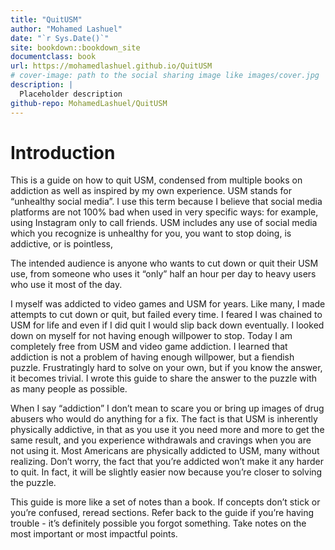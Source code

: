 ```yaml
--- 
title: "QuitUSM"
author: "Mohamed Lashuel"
date: "`r Sys.Date()`"
site: bookdown::bookdown_site
documentclass: book
url: https://mohamedlashuel.github.io/QuitUSM
# cover-image: path to the social sharing image like images/cover.jpg
description: |
  Placeholder description
github-repo: MohamedLashuel/QuitUSM
---
```


# Introduction

This is a guide on how to quit USM, condensed from multiple books on addiction as well as inspired by my own experience. USM stands for "unhealthy social media". I use this term because I believe that social media platforms are not 100% bad when used in very specific ways: for example, using Instagram only to call friends. USM includes any use of social media which you recognize is unhealthy for you, you want to stop doing, is addictive, or is pointless, 

The intended audience is anyone who wants to cut down or quit their USM use, from someone who uses it "only" half an hour per day to heavy users who use it most of the day.

I myself was addicted to video games and USM for years. Like many, I made attempts to cut down or quit, but failed every time. I feared I was chained to USM for life and even if I did quit I would slip back down eventually. I looked down on myself for not having enough willpower to stop. Today I am completely free from USM and video game addiction. I learned that addiction is not a problem of having enough willpower, but a fiendish puzzle. Frustratingly hard to solve on your own, but if you know the answer, it becomes trivial. I wrote this guide to share the answer to the puzzle with as many people as possible.

When I say "addiction" I don't mean to scare you or bring up images of drug abusers who would do anything for a fix. The fact is that USM is inherently physically addictive, in that as you use it you need more and more to get the same result, and you experience withdrawals and cravings when you are not using it. Most Americans are physically addicted to USM, many without realizing. Don't worry, the fact that you're addicted won't make it any harder to quit. In fact, it will be slightly easier now because you're closer to solving the puzzle.

This guide is more like a set of notes than a book. If concepts don't stick or you're confused, reread sections. Refer back to the guide if you're having trouble - it's definitely possible you forgot something. Take notes on the most important or most impactful points. 
